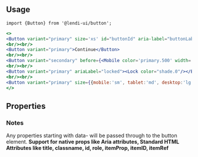 
## Usage

```
import {Button} from '@lendi-ui/button';
```

```jsx
<>
<Button variant="primary" size='xs' id="buttonId" aria-label="buttonLabel">Continue</Button>
<br/><br/>
<Button variant="primary">Continue</Button>
<br/><br/>
<Button variant="secondary" before={<Mobile color='primary.500' width='1.5em' height='1.5em' />} after={<Close color='primary.500' width='1.5em' height='1.5em' />}>Continue</Button>
<br/><br/>
<Button variant="primary" ariaLabel="locked"><Lock color="shade.0"/></Button>
<br/><br/>
<Button variant="primary" size={{mobile:'sm', tablet:'md', desktop:'lg'}}>Continue</Button>
</>
```

## Properties

<PropTable>
  <PropTable.Entry name="after" type="React.ReactNode" description="Content after the button label"/>
  <PropTable.Entry name="ariaLabel" type="string" description="Ensure you add a label for buttons that do not contain text. If not provided (and the children of button is text) this is automatically added"/>
  <PropTable.Entry name="before" type="React.ReactNode" description="Content before the button label"/>
  <PropTable.Entry name="children" type="React.ReactNode" description="The button content"/>
  <PropTable.Entry name="className"  defaultValue="" type="string" description="External classname to override style of the component"/>
  <PropTable.Entry name="href" type="string" description="URL to link to"/>
  <PropTable.Entry name="isDisabled" type="boolean" defaultValue={false} description="Whether the button responds to user input"/>
  <PropTable.Entry name="isFullWidth" type="boolean" defaultValue={false} description="Whether the button takes up the full width of the container"/>
  <PropTable.Entry name="isInverse" type="boolean" defaultValue={false} description="Whether the button is inversed"/>
  <PropTable.Entry name="onClick" type="() => void" description="Handle the click event"/>
  <PropTable.Entry name="size" type={`"xs" | "sm" | "md" | "lg"`} defaultValue="md" description="The button size"/>
  <PropTable.Entry name="variant" type={`"primary" | "secondary" | "emphasis" | "empty"`} description="The button type"/>
</PropTable>


### Notes
Any properties starting with data- will be passed through to the button element.
<b>Support for native props like Aria attributes, Standard HTML Attributes like title, classname, id, role, itemProp, itemID, itemRef</b>

```
